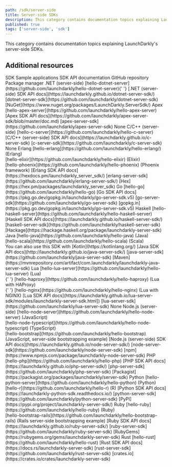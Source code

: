 ```yaml
---
path: /sdk/server-side
title: Server-side SDKs
description: This category contains documentation topics explaining LaunchDarkly's server-side SDKs.
published: true
tags: ['server-side', 'sdk']
---
```


This category contains documentation topics explaining LaunchDarkly's server-side SDKs.

<ServerSideSdks />

## Additional resources

<Table>
  <TableHeader>
    <TableHeadCell>SDK</TableHeadCell>
    <TableHeadCell>Sample applications</TableHeadCell>
    <TableHeadCell>SDK API documentation</TableHeadCell>
    <TableHeadCell>GitHub repository</TableHeadCell>
    <TableHeadCell>Package manager</TableHeadCell>
  </TableHeader>
  <TableBody>
    <TableRow>
      <TableCell>.NET (server-side)</TableCell>
      <TableCell>
        [hello-dotnet-server](https://github.com/launchdarkly/hello-dotnet-server){' '}
      </TableCell>
      <TableCell>
        [.NET (server-side) SDK API docs](https://launchdarkly.github.io/dotnet-server-sdk/)
      </TableCell>
      <TableCell>
        [dotnet-server-sdk](https://github.com/launchdarkly/dotnet-server-sdk)
      </TableCell>
      <TableCell>
        [NuGet](https://www.nuget.org/packages/LaunchDarkly.ServerSdk/)
      </TableCell>
    </TableRow>
    <TableRow>
      <TableCell>Apex</TableCell>
      <TableCell>
        [hello-apex-server](https://github.com/launchdarkly/hello-apex-server)
      </TableCell>
      <TableCell>
        [Apex SDK API docs](https://github.com/launchdarkly/apex-server-sdk/blob/master/doc.md)
      </TableCell>
      <TableCell>
        [apex-server-sdk](https://github.com/launchdarkly/apex-server-sdk)
      </TableCell>
      <TableCell>None</TableCell>
    </TableRow>
    <TableRow>
      <TableCell>C/C++ (server-side)</TableCell>
      <TableCell>
        [hello-c-server](https://github.com/launchdarkly/hello-c-server)
      </TableCell>
      <TableCell>
        [C/C++ (server-side) SDK API docs](https://launchdarkly.github.io/c-server-sdk)
      </TableCell>
      <TableCell>
        [c-server-sdk](https://github.com/launchdarkly/c-server-sdk)
      </TableCell>
      <TableCell>None</TableCell>
    </TableRow>
    <TableRow>
      <TableCell>Erlang</TableCell>
      <TableCell>
        [hello-erlang](https://github.com/launchdarkly/hello-erlang/) (Erlang)
        <br /> [hello-elixir](https://github.com/launchdarkly/hello-elixir) (Elixir)
        <br /> [hello-phoenix](https://github.com/launchdarkly/hello-phoenix) (Phoenix framework)
      </TableCell>
      <TableCell>
        [Erlang SDK API docs](https://hexdocs.pm/launchdarkly_server_sdk/)
      </TableCell>
      <TableCell>
        [erlang-server-sdk](https://github.com/launchdarkly/erlang-server-sdk/)
      </TableCell>
      <TableCell>
        [Hex](https://hex.pm/packages/launchdarkly_server_sdk)
      </TableCell>
    </TableRow>
    <TableRow>
      <TableCell>Go</TableCell>
      <TableCell>
        [hello-go](https://github.com/launchdarkly/hello-go)
      </TableCell>
      <TableCell>
        [Go SDK API docs](https://pkg.go.dev/gopkg.in/launchdarkly/go-server-sdk.v5)
      </TableCell>
      <TableCell>
        [go-server-sdk](https://github.com/launchdarkly/go-server-sdk)
      </TableCell>
      <TableCell>
        [gopkg.in](https://pkg.go.dev/gopkg.in/launchdarkly/go-server-sdk.v5)
      </TableCell>
    </TableRow>
    <TableRow>
      <TableCell>Haskell</TableCell>
      <TableCell>
        [hello-haskell-server](https://github.com/launchdarkly/hello-haskell-server)
      </TableCell>
      <TableCell>
        [Haskell SDK API docs](https://launchdarkly.github.io/haskell-server-sdk/)
      </TableCell>
      <TableCell>
        [haskell-server-sdk](https://github.com/launchdarkly/haskell-server-sdk)
      </TableCell>
      <TableCell>
        [Hackage](https://hackage.haskell.org/package/launchdarkly-server-sdk)
      </TableCell>
    </TableRow>
    <TableRow>
      <TableCell>Java</TableCell>
      <TableCell>
        [hello-java](https://github.com/launchdarkly/hello-java) (Java) <br/>
        [hello-scala](https://github.com/launchdarkly/hello-scala) (Scala) <br/>
        You can also use this SDK with [Kotlin](https://kotlinlang.org/)
      </TableCell>
      <TableCell>
        [Java SDK API docs](http://launchdarkly.github.io/java-server-sdk/)
      </TableCell>
      <TableCell>
        [java-server-sdk](https://github.com/launchdarkly/java-server-sdk)
      </TableCell>
      <TableCell>
        [Maven](https://mvnrepository.com/artifact/com.launchdarkly/launchdarkly-java-server-sdk)
      </TableCell>
    </TableRow>
    <TableRow>
      <TableCell>Lua</TableCell>
      <TableCell>
        [hello-lua-server](https://github.com/launchdarkly/hello-lua-server) (Lua) <br />{' '}
        [hello-haproxy](https://github.com/launchdarkly/hello-haproxy) (Lua with HAProxy) <br />{' '}
        [hello-nginx](https://github.com/launchdarkly/hello-nginx) (Lua with NGINX)
      </TableCell>
      <TableCell>
        [Lua SDK API docs](https://launchdarkly.github.io/lua-server-sdk/modules/launchdarkly-server-sdk.html])
      </TableCell>
      <TableCell>
        [lua-server-sdk](https://github.com/launchdarkly/lua-server-sdk)
      </TableCell>
      <TableCell>None</TableCell>
    </TableRow>
    <TableRow>
      <TableCell>Node.js (server-side)</TableCell>
      <TableCell>
        [hello-node-server](https://github.com/launchdarkly/hello-node-server) (JavaScript) <br />
        [hello-node-typescript](https://github.com/launchdarkly/hello-node-typescript) (TypeScript) <br />
        [hello-bootstrap](https://github.com/launchdarkly/hello-bootstrap) (JavaScript, server-side
        bootstrapping example)
      </TableCell>
      <TableCell>
        [Node.js (server-side) SDK API docs](https://launchdarkly.github.io/node-server-sdk/)
      </TableCell>
      <TableCell>
        [node-server-sdk](https://github.com/launchdarkly/node-server-sdk)
      </TableCell>
      <TableCell>
        [npm](https://www.npmjs.com/package/launchdarkly-node-server-sdk)
      </TableCell>
    </TableRow>
    <TableRow>
      <TableCell>PHP</TableCell>
      <TableCell>
        [hello-php](https://github.com/launchdarkly/hello-php)
      </TableCell>
      <TableCell>
        [PHP SDK API docs](https://launchdarkly.github.io/php-server-sdk/)
      </TableCell>
      <TableCell>
        [php-server-sdk](https://github.com/launchdarkly/php-server-sdk)
      </TableCell>
      <TableCell>
        [Packagist](https://packagist.org/packages/launchdarkly/server-sdk)
      </TableCell>
    </TableRow>
    <TableRow>
      <TableCell>Python</TableCell>
      <TableCell>
        [hello-python-server](https://github.com/launchdarkly/hello-python) (Python)
        <br /> [hello-r](https://github.com/launchdarkly/hello-r) (R)
      </TableCell>
      <TableCell>
        [Python SDK API docs](https://launchdarkly-python-sdk.readthedocs.io/)
      </TableCell>
      <TableCell>
        [python-server-sdk](https://github.com/launchdarkly/python-server-sdk)
      </TableCell>
      <TableCell>
        [PyPI](https://pypi.org/project/launchdarkly-server-sdk/)
      </TableCell>
    </TableRow>
    <TableRow>
      <TableCell>Ruby</TableCell>
      <TableCell>
        [hello-ruby](https://github.com/launchdarkly/hello-ruby) (Ruby)<br /> 
        [hello-bootstrap-rails](https://github.com/launchdarkly/hello-bootstrap-rails) (Rails server-side
        bootstrapping example)
      </TableCell>
      <TableCell>
        [Ruby SDK API docs](https://launchdarkly.github.io/ruby-server-sdk/)
      </TableCell>
      <TableCell>
        [ruby-server-sdk](https://github.com/launchdarkly/ruby-server-sdk)
      </TableCell>
      <TableCell>
        [RubyGems](https://rubygems.org/gems/launchdarkly-server-sdk)
      </TableCell>
    </TableRow>
    <TableRow>
      <TableCell>Rust</TableCell>
      <TableCell>
        [hello-rust](https://github.com/launchdarkly/hello-rust)
      </TableCell>
      <TableCell>
        [Rust SDK API docs](https://docs.rs/launchdarkly-server-sdk)
      </TableCell>
      <TableCell>
        [rust-server-sdk](https://github.com/launchdarkly/rust-server-sdk)
      </TableCell>
      <TableCell>
        [crates.io](https://crates.io/crates/launchdarkly-server-sdk)
      </TableCell>
    </TableRow>
  </TableBody>
</Table>
